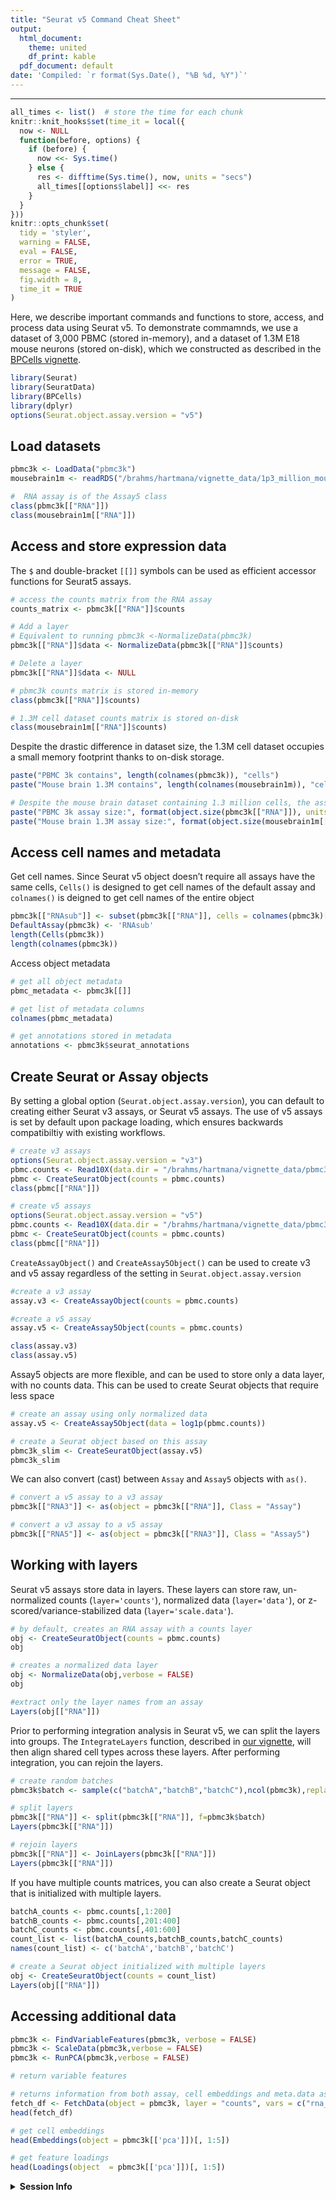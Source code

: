 ```yaml
---
title: "Seurat v5 Command Cheat Sheet"
output:
  html_document:
    theme: united
    df_print: kable
  pdf_document: default
date: 'Compiled: `r format(Sys.Date(), "%B %d, %Y")`'
---
```

***
```r
all_times <- list()  # store the time for each chunk
knitr::knit_hooks$set(time_it = local({
  now <- NULL
  function(before, options) {
    if (before) {
      now <<- Sys.time()
    } else {
      res <- difftime(Sys.time(), now, units = "secs")
      all_times[[options$label]] <<- res
    }
  }
}))
knitr::opts_chunk$set(
  tidy = 'styler',
  warning = FALSE,
  eval = FALSE,
  error = TRUE,
  message = FALSE,
  fig.width = 8,
  time_it = TRUE
)
```

Here, we describe important commands and functions to store, access, and process data using Seurat v5. To demonstrate commamnds, we use a dataset of 3,000 PBMC (stored in-memory), and a dataset of 1.3M E18 mouse neurons (stored on-disk), which we constructed as described in the [BPCells vignette](seurat5_bpcells_interaction_vignette.html).

```r
library(Seurat)
library(SeuratData)
library(BPCells)
library(dplyr)
options(Seurat.object.assay.version = "v5")
```

## Load datasets

```r
pbmc3k <- LoadData("pbmc3k")
mousebrain1m <- readRDS("/brahms/hartmana/vignette_data/1p3_million_mouse_brain.rds")

#  RNA assay is of the Assay5 class
class(pbmc3k[["RNA"]])
class(mousebrain1m[["RNA"]])
```

## Access and store expression data

The `$` and double-bracket `[[]]` symbols can be used as efficient accessor functions for Seurat5 assays.

```r

# access the counts matrix from the RNA assay
counts_matrix <- pbmc3k[["RNA"]]$counts

# Add a layer
# Equivalent to running pbmc3k <-NormalizeData(pbmc3k)
pbmc3k[["RNA"]]$data <- NormalizeData(pbmc3k[["RNA"]]$counts)

# Delete a layer
pbmc3k[["RNA"]]$data <- NULL

# pbmc3k counts matrix is stored in-memory
class(pbmc3k[["RNA"]]$counts)

# 1.3M cell dataset counts matrix is stored on-disk
class(mousebrain1m[["RNA"]]$counts)
```

Despite the drastic difference in dataset size, the 1.3M cell dataset occupies a small memory footprint thanks to on-disk storage.

```r
paste("PBMC 3k contains", length(colnames(pbmc3k)), "cells")
paste("Mouse brain 1.3M contains", length(colnames(mousebrain1m)), "cells")

# Despite the mouse brain dataset containing 1.3 million cells, the assay is under 350Mbs in size due to on-disk storage
paste("PBMC 3k assay size:", format(object.size(pbmc3k[["RNA"]]), units = "Mb"))
paste("Mouse brain 1.3M assay size:", format(object.size(mousebrain1m[["RNA"]]), units = "Mb"))
```

## Access cell names and metadata

Get cell names. Since Seurat v5 object doesn't require all assays have the same cells, `Cells()` is designed to get cell names of the default assay and `colnames()` is deigned to get cell names of the entire object

```r
pbmc3k[["RNAsub"]] <- subset(pbmc3k[["RNA"]], cells = colnames(pbmc3k)[1:100])
DefaultAssay(pbmc3k) <- 'RNAsub'
length(Cells(pbmc3k))
length(colnames(pbmc3k))
```

Access object metadata

```r

# get all object metadata
pbmc_metadata <- pbmc3k[[]]

# get list of metadata columns
colnames(pbmc_metadata)

# get annotations stored in metadata
annotations <- pbmc3k$seurat_annotations

```

## Create Seurat or Assay objects

By setting a global option (`Seurat.object.assay.version`), you can default to creating either Seurat v3 assays, or Seurat v5 assays. The use of v5 assays is set by default upon package loading, which ensures backwards compatibiltiy with existing workflows.

```r
# create v3 assays
options(Seurat.object.assay.version = "v3")
pbmc.counts <- Read10X(data.dir = "/brahms/hartmana/vignette_data/pbmc3k/filtered_gene_bc_matrices/hg19/")
pbmc <- CreateSeuratObject(counts = pbmc.counts)
class(pbmc[["RNA"]])

# create v5 assays
options(Seurat.object.assay.version = "v5")
pbmc.counts <- Read10X(data.dir = "/brahms/hartmana/vignette_data/pbmc3k/filtered_gene_bc_matrices/hg19/")
pbmc <- CreateSeuratObject(counts = pbmc.counts)
class(pbmc[["RNA"]])
```

`CreateAssayObject()` and `CreateAssay5Object()` can be used to create v3 and v5 assay regardless of the setting in `Seurat.object.assay.version`

```r
#create a v3 assay
assay.v3 <- CreateAssayObject(counts = pbmc.counts)

#create a v5 assay
assay.v5 <- CreateAssay5Object(counts = pbmc.counts)

class(assay.v3)
class(assay.v5)
```

Assay5 objects are more flexible, and can be used to store only a data layer, with no counts data. This can be used to create Seurat objects that require less space

```r
# create an assay using only normalized data
assay.v5 <- CreateAssay5Object(data = log1p(pbmc.counts))

# create a Seurat object based on this assay
pbmc3k_slim <- CreateSeuratObject(assay.v5)
pbmc3k_slim
```

We can also convert (cast) between `Assay` and `Assay5` objects with `as()`. 

```r
# convert a v5 assay to a v3 assay
pbmc3k[["RNA3"]] <- as(object = pbmc3k[["RNA"]], Class = "Assay")

# convert a v3 assay to a v5 assay
pbmc3k[["RNA5"]] <- as(object = pbmc3k[["RNA3"]], Class = "Assay5")
```

## Working with layers

Seurat v5 assays store data in layers. These layers can store raw, un-normalized counts (`layer='counts'`), normalized data (`layer='data'`), or z-scored/variance-stabilized data (`layer='scale.data'`). 

```r
# by default, creates an RNA assay with a counts layer
obj <- CreateSeuratObject(counts = pbmc.counts)
obj

# creates a normalized data layer
obj <- NormalizeData(obj,verbose = FALSE)
obj

#extract only the layer names from an assay
Layers(obj[["RNA"]])
```

Prior to performing integration analysis in Seurat v5, we can split the layers into groups. The `IntegrateLayers` function, described in [our vignette](seurat5_integration.html), will then align shared cell types across these layers. After performing integration, you can rejoin the layers.

```r
# create random batches
pbmc3k$batch <- sample(c("batchA","batchB","batchC"),ncol(pbmc3k),replace = TRUE)

# split layers
pbmc3k[["RNA"]] <- split(pbmc3k[["RNA"]], f=pbmc3k$batch)
Layers(pbmc3k[["RNA"]])

# rejoin layers
pbmc3k[["RNA"]] <- JoinLayers(pbmc3k[["RNA"]])
Layers(pbmc3k[["RNA"]])
```

If you have multiple counts matrices, you can also create a Seurat object that is initialized with multiple layers.

```r
batchA_counts <- pbmc.counts[,1:200]
batchB_counts <- pbmc.counts[,201:400]
batchC_counts <- pbmc.counts[,401:600]
count_list <- list(batchA_counts,batchB_counts,batchC_counts)
names(count_list) <- c('batchA','batchB','batchC')

# create a Seurat object initialized with multiple layers
obj <- CreateSeuratObject(counts = count_list)
Layers(obj[["RNA"]])
```

## Accessing additional data

```r
pbmc3k <- FindVariableFeatures(pbmc3k, verbose = FALSE)
pbmc3k <- ScaleData(pbmc3k,verbose = FALSE)
pbmc3k <- RunPCA(pbmc3k,verbose = FALSE)

# return variable features

# returns information from both assay, cell embeddings and meta.data as a data.frame
fetch_df <- FetchData(object = pbmc3k, layer = "counts", vars = c("rna_MS4A1", "PC_1", "nCount_RNA"))
head(fetch_df)

# get cell embeddings
head(Embeddings(object = pbmc3k[['pca']])[, 1:5])

# get feature loadings
head(Loadings(object  = pbmc3k[['pca']])[, 1:5])
```

<details>
  <summary>**Session Info**</summary>
```r
sessionInfo()
```
</details>
